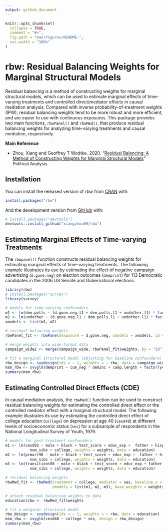 ```yaml
---
output: github_document
---
```


<!-- README.md is generated from README.Rmd. Please edit that file -->

```r
knitr::opts_chunk$set(
  collapse = TRUE,
  comment = "#>",
  fig.path = "man/figures/README-",
  out.width = "100%"
)
```

# rbw: Residual Balancing Weights for Marginal Structural Models

Residual balancing is a method of constructing weights for marginal structural models, which can be used to estimate marginal effects of time-varying treatments and controlled direct/mediator effects in causal mediation analysis. Compared with inverse probability-of-treatment weights (IPW), residual balancing weights tend to be more robust and more efficient, and are easier to use with continuous exposures. This package provides two main functions, `rbwPanel()` and `rbwMed()`, that produce residual balancing weights for analyzing time-varying treatments and causal mediation, respectively.

**Main Reference**

- Zhou, Xiang and Geoffrey T Wodtke. 2020. "[Residual Balancing: A Method of Constructing Weights for Marginal Structural Models](https://doi.org/10.1017/pan.2020.2)" Political Analysis.

## Installation

You can install the released version of rbw from [CRAN](https://CRAN.R-project.org) with:

``` r
install.packages("rbw")
```

And the development version from [GitHub](https://github.com/) with:

``` r
# install.packages("devtools")
devtools::install_github("xiangzhou09/rbw")
```
## Estimating Marginal Effects of Time-varying Treatments

The `rbwpanel()` function constructs residual balancing weights for estimating marginal effects of time-varying treatments. The following example illustrates its use by estimating the effect of negative campaign advertising (`d.gone.neg`) on election outcomes (`demprcnt`) for 113 Democratic candidates in the 2006 US Senate and Gubernatorial elections. 

```r
library(rbw)
# install.packages("survey")
library(survey)

# models for time-varying confounders
m1 <- lm(dem.polls ~ (d.gone.neg.l1 + dem.polls.l1 + undother.l1) * factor(week), data = campaign_long)
m2 <- lm(undother ~ (d.gone.neg.l1 + dem.polls.l1 + undother.l1) * factor(week), data = campaign_long)
xmodels <- list(m1, m2)

# residual balancing weights
rbwPanel_fit <- rbwPanel(exposure = d.gone.neg, xmodels = xmodels, id = id, time = week, data = campaign_long)

# merge weights into wide-format data
campaign_wide2 <- merge(campaign_wide, rbwPanel_fit$weights, by = "id")

# fit a marginal structural model (adjusting for baseline confounders)
rbw_design <- svydesign(ids = ~ 1, weights = ~ rbw, data = campaign_wide2)
msm_rbw <- svyglm(demprcnt ~ cum_neg * deminc + camp.length + factor(year) + office, design = rbw_design)
summary(msm_rbw)
```

## Estimating Controlled Direct Effects (CDE)

In causal mediation analysis, the `rbwMed()` function can be used to construct residual balancing weights for estimating the controlled direct effect or the controlled mediator effect with a marginal structural model. The following example illustrates its use by estimating the controlled direct effect of college education (`college`) on depression at age 40 (`cesd40`) at different levels of socioeconomic status (`ses`) for a subsample of respondents in the National Longitudinal Survey of Youth, 1979.

```r
# models for post-treatment confounders
m1 <- lm(cesd92 ~ male + black + test_score + educ_exp +  father + hispanic + urban + educ_mom +
           num_sibs + college, weights = weights, data = education)
m2 <- lm(prmarr98 ~ male + black + test_score + educ_exp +  father + hispanic + urban + educ_mom +
           num_sibs + college, weights = weights, data = education)
m3 <- lm(transitions98 ~ male + black + test_score + educ_exp + father + hispanic +urban + educ_mom +
           num_sibs + college, weights = weights, data = education)

# residual balancing weights
rbwMed_fit <- rbwMed(treatment = college, mediator = ses, baseline_x = male:num_sibs,
                     zmodels = list(m1, m2, m3), base_weights = weights, data = education)

# attach residual balancing weights to data
education$rbw <- rbwMed_fit$weights

# fit a marginal structural model
rbw_design <- svydesign(ids = ~ 1, weights = ~ rbw, data = education)
msm_rbw <- svyglm(cesd40 ~ college * ses, design = rbw_design)
summary(msm_rbw)
```

